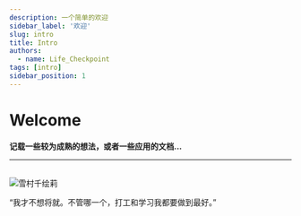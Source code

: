 ```yaml
---
description: 一个简单的欢迎
sidebar_label: '欢迎'
slug: intro
title: Intro
authors:
  - name: Life_Checkpoint
tags: [intro]
sidebar_position: 1
---
```


# Welcome

**记载一些较为成熟的想法，或者一些应用的文档...**

---

<br />

<div style={{
  display: 'flex',
  flexDirection: 'column',
  alignItems: 'center',
  justifyContent: 'center',
  textAlign: 'center',
  margin: '20px 0'
}}>
  <img 
    src="/img/YukimuraChieri.png" 
    alt="雪村千绘莉" 
    style={{ maxWidth: '1000px', borderRadius: '10px' }} 
  />
  <p style={{
    fontSize: '20px', 
    color: 'white', 
    textShadow: `
      1px 1px 2px #b19cd9, 
      -1px -1px 2px #b19cd9, 
      1px -1px 2px #b19cd9, 
      -1px 1px 2px #b19cd9
    `,
    marginTop: '10px'
  }}>
    “我才不想将就。不管哪一个，打工和学习我都要做到最好。”
  </p>
</div>